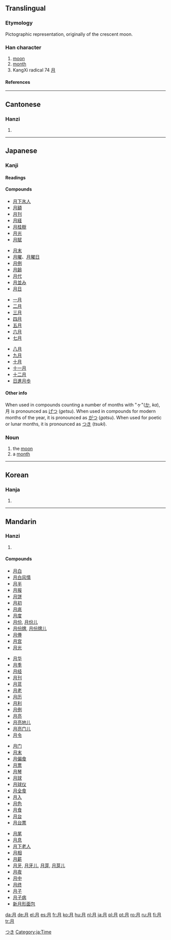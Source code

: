 ==Translingual==
{{Han stroke|[[Image:月-order.gif]]}}
===Etymology===
Pictographic representation, originally of the crescent moon.
===Han character===
{{Han char|rn=74|rad=月|as=00|sn=4|four=7722<sub>0</sub>|canj=月 (B)}}
# [[moon]]
# [[month]]
# KangXi radical 74 [[Wiktionary:Chinese radical index 月|月]]
====References====
{{Han ref|kx=0504.190|dkj=14330|dj=0879.200|hdz=32041.010|uh=6708|ud=26376|bh=A4EB|bd=42219}}
----
==Cantonese==
===Hanzi===
{{yue-hanzi|jyut=[[jyut6]]|y=[[yut6]]}}
# {{defn|Cantonese}}
----
==Japanese==
[[Category:1000 Japanese basic words|つき]]
===Kanji===
{{ja-kanji|grade=1|rs=月00}}
====Readings====
{{ja-readings|on=[[げつ]] (''getsu''), [[がつ]] (''gatsu'')|kun=[[つき]] (''tsuki'')}}

====Compounds====
{{top4}}
*[[月下氷人]]
*[[月額]]
*[[月刊]]
*[[月経]]
*[[月桂樹]]
*[[月光]]
*[[月賦]]
{{mid4}}
*[[月末]]
*[[月曜]]、[[月曜日]]
*[[月例]]
*[[月齢]]
*[[月代]]
*[[月並み]]
*[[月日]]
{{mid4}}
*[[一月]]
*[[二月]]
*[[三月]]
*[[四月]]
*[[五月]]
*[[六月]]
*[[七月]]
{{mid4}}
*[[八月]]
*[[九月]]
*[[十月]]
*[[十一月]]
*[[十二月]]
*[[日進月歩]]
{{bottom}}

====Other info====
When used in compounds counting a number of months with "ヶ"([[か]], ''ka''), 月 is pronounced as [[げつ]] (''getsu''). When used in compounds for modern months of the year, it is pronounced as [[がつ]] (''gatsu''). When used for poetic or lunar months, it is pronounced as [[つき]] (''tsuki'').

===Noun===
{{ja-noun|k|hira=つき|rom=tsuki}}
# the [[moon]]
# a [[month]]

[[Category:ja:Time]]
----
==Korean==
===Hanja===
{{ko-hanja|hangeul=월|eumhun=달|rv=wol|mr=wŏl|y=wel}}
# {{defn|Korean}}

----
==Mandarin==
===Hanzi===
{{cmn-hanzi|pin=[[yuè]] (yue4)|wg=yüeh<sup>4</sup>}}
# {{defn|Mandarin}}

====Compounds====
{{top4}}
*[[月白]]
*[[月白风情]]
*[[月半]]
*[[月报]]
*[[月饼]]
*[[月初]]
*[[月底]]
*[[月度]]
*[[月份]], [[月份儿]]
*[[月份牌]], [[月份牌儿]]
*[[月俸]]
*[[月宫]]
*[[月光]]
{{mid4}}
*[[月华]]
*[[月季]]
*[[月经]]
*[[月刊]]
*[[月蓝]]
*[[月老]]
*[[月历]]
*[[月利]]
*[[月例]]
*[[月亮]]
*[[月亮地儿]]
*[[月亮门儿]]
*[[月令]]
{{mid4}}
*[[月门]]
*[[月末]]
*[[月偏食]]
*[[月票]]
*[[月琴]]
*[[月球]]
*[[月球仪]]
*[[月全食]]
*[[月入]]
*[[月色]]
*[[月食]]
*[[月台]]
*[[月台票]]
{{mid4}}
*[[月尾]]
*[[月息]]
*[[月下老人]]
*[[月相]]
*[[月薪]]
*[[月牙]], [[月牙儿]], [[月芽]], [[月芽儿]]
*[[月夜]]
*[[月中]]
*[[月终]]
*[[月子]]
*[[月子病]]
*[[新月形面包]]
{{bottom}}

<!--
For an example of a character with multiple pronunciations (and hence Romanizations), see the section "Pronounciation & Definition" in [[Wiktionary talk:Entries on Chinese characters | Talk]]
-->

[[da:月]]
[[de:月]]
[[el:月]]
[[es:月]]
[[fr:月]]
[[ko:月]]
[[hu:月]]
[[nl:月]]
[[ja:月]]
[[pl:月]]
[[pt:月]]
[[ro:月]]
[[ru:月]]
[[fi:月]]
[[tr:月]]